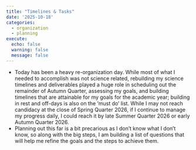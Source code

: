 ```yaml
---
title: "Timelines & Tasks"
date: '2025-10-18'
categories:
  - organization
  - planning
execute:
  echo: false
  warning: false
  message: false
---
```


-   Today has been a heavy re-organization day. While most of what I needed to accomplish was not science related, rebuilding my science timelines and deliverables played a huge role in scheduling out the remainder of Autumn Quarter, assessing my goals, and building timelines that are attainable for my goals for the academic year; building in rest and off-days is also on the 'must do' list. While I may not reach candidacy at the close of Spring Quarter 2026, if I continue to manage my progress daily, I could reach it by late Summer Quarter 2026 or early Autumn Quarter 2026.
-   Planning out this far is a bit precarious as I don't know what I don't know, so along with the big steps, I am building a list of questions that will help me refine the goals and the steps to achieve them.
